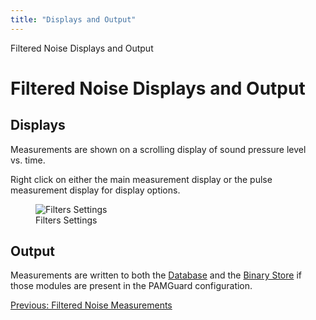 ```yaml
---
title: "Displays and Output"
---
```

 Filtered Noise Displays and Output    
  

Filtered Noise Displays and Output
==================================

Displays
--------

Measurements are shown on a scrolling display of sound pressure level vs. time.

Right click on either the main measurement display or the pulse measurement display for display options.

  
![Filters Settings](Images/OneBandDisplay.png)  

Output
------

Measurements are written to both the [Database](../../../utilities/generalDatabaseHelp/docs/database_database.html) and the [Binary Store](../../../utilities/BinaryStore/docs/binarystore_overview.html) if those modules are present in the PAMGuard configuration.

  

[Previous: Filtered Noise Measurements](NoiseOneBand.html)
